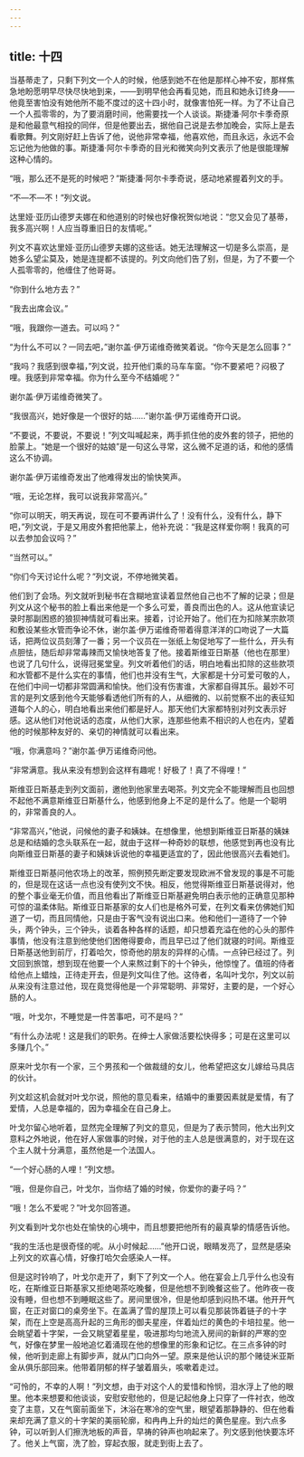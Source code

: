 ```yaml
---
---
---
```

title: 十四
---



当基蒂走了，只剩下列文一个人的时候，他感到她不在他是那样心神不安，那样焦急地盼愿明早尽快尽快地到来，——到明早他会再看见她，而且和她永订终身——他竟至害怕没有她他所不能不度过的这十四小时，就像害怕死一样。为了不让自己一个人孤零零的，为了要消磨时间，他需要找一个人谈谈。斯捷潘·阿尔卡季奇原是和他最意气相投的同伴，但是他要出去，据他自己说是去参加晚会，实际上是去看歌舞。列文刚好赶上告诉了他，说他非常幸福，他喜欢他，而且永远，永远不会忘记他为他做的事。斯捷潘·阿尔卡季奇的目光和微笑向列文表示了他是很能理解这种心情的。

“哦，那么还不是死的时候吧？”斯捷潘·阿尔卡季奇说，感动地紧握着列文的手。

“不—不—不！”列文说。

达里娅·亚历山德罗夫娜在和他道别的时候也好像祝贺似地说：“您又会见了基蒂，我多高兴啊！人应当尊重旧日的友情呢。”

列文不喜欢达里娅·亚历山德罗夫娜的这些话。她无法理解这一切是多么崇高，是她多么望尘莫及，她是连提都不该提的。列文向他们告了别，但是，为了不要一个人孤零零的，他缠住了他哥哥。

“你到什么地方去？”

“我去出席会议。”

“哦，我跟你一道去。可以吗？”

“为什么不可以？一同去吧，”谢尔盖·伊万诺维奇微笑着说。“你今天是怎么回事？”

“我吗？我感到很幸福，”列文说，拉开他们乘的马车车窗。“你不要紧吧？闷极了哩。我感到非常幸福。你为什么至今不结婚呢？”

谢尔盖·伊万诺维奇微笑了。

“我很高兴，她好像是一个很好的姑……”谢尔盖·伊万诺维奇开口说。

“不要说，不要说，不要说！”列文叫喊起来，两手抓住他的皮外套的领子，把他的脸蒙上。“她是一个很好的姑娘”是一句这么寻常，这么微不足道的话，和他的感情这么不协调。

谢尔盖·伊万诺维奇发出了他难得发出的愉快笑声。

“哦，无论怎样，我可以说我非常高兴。”

“你可以明天，明天再说，现在可不要再讲什么了！没有什么，没有什么，静下吧，”列文说，于是又用皮外套把他蒙上，他补充说：“我是这样爱你啊！我真的可以去参加会议吗？”

“当然可以。”

“你们今天讨论什么呢？”列文说，不停地微笑着。

他们到了会场。列文就听到秘书在含糊地宣读着显然他自己也不了解的记录；但是列文从这个秘书的脸上看出来他是一个多么可爱，善良而出色的人。这从他宣读记录时那副困惑的狼狈神情就可看出来。接着，讨论开始了。他们在为扣除某宗款项和敷设某些水管而争论不休，谢尔盖·伊万诺维奇带着得意洋洋的口吻说了一大篇话，把两位议员刻薄了一番；另一个议员在一张纸上匆促地写了一些什么，开头有点胆怯，随后却非常毒辣而又愉快地答复了他。接着斯维亚日斯基（他也在那里）也说了几句什么，说得冠冕堂皇。列文听着他们的话，明白地看出扣除的这些款项和水管都不是什么实在的事情，他们也并没有生气，大家都是十分可爱可敬的人，在他们中间一切都非常圆满和愉快。他们没有伤害谁，大家都自得其乐。最妙不可言的是列文感到他今天能够看透他们所有的人，从细微的、以前觉察不出的表征知道每个人的心，明白地看出来他们都是好人。那天他们大家都特别对列文表示好感。这从他们对他说话的态度，从他们大家，连那些他素不相识的人也在内，望着他的时候那种友好的、亲切的神情就可以看出来。

“哦，你满意吗？”谢尔盖·伊万诺维奇问他。

“非常满意。我从来没有想到会这样有趣呢！好极了！真了不得哩！”

斯维亚日斯基走到列文面前，邀他到他家里去喝茶。列文完全不能理解而且也回想不起他不满意斯维亚日斯基什么，他感到他身上不足的是什么了。他是一个聪明的，非常善良的人。

“非常高兴，”他说，问候他的妻子和姨妹。在想像里，他想到斯维亚日斯基的姨妹总是和结婚的念头联系在一起，就由于这样一种奇妙的联想，他感觉到再也没有比向斯维亚日斯基的妻子和姨妹诉说他的幸福更适宜的了，因此他很高兴去看她们。

斯维亚日斯基问他农场上的改革，照例预先断定要发现欧洲不曾发现的事是不可能的，但是现在这话一点也没有使列文不快。相反，他觉得斯维亚日斯基说得对，他的整个事业毫无价值，而且他看出了斯维亚日斯基避免明白表示他的正确意见那种可惊的温柔体贴。斯维亚日斯基家的女人们也是格外可爱，在列文看来仿佛她们知道了一切，而且同情他，只是由于客气没有说出口来。他和他们一道待了一个钟头，两个钟头，三个钟头，谈着各种各样的话题，却只想着充溢在他的心头的那件事情，他没有注意到他使他们困倦得要命，而且早已过了他们就寝的时间。斯维亚日斯基送他到前厅，打着哈欠，惊奇他的朋友的异样的心情。一点钟已经过了。列文回到旅馆，想到现在他要一个人来熬过剩下的十个钟头，他惊惶了。值班的侍者给他点上蜡烛，正待走开去，但是列文叫住了他。这侍者，名叫叶戈尔，列文以前从来没有注意过他，现在竟觉得他是一个非常聪明、非常好，主要的是，一个好心肠的人。

“哦，叶戈尔，不睡觉是一件苦事吧，可不是吗？”

“有什么办法呢！这是我们的职务。在绅士人家做活要松快得多；可是在这里可以多赚几个。”

原来叶戈尔有一个家，三个男孩和一个做裁缝的女儿，他希望把这女儿嫁给马具店的伙计。

列文趁这机会就对叶戈尔说，照他的意见看来，结婚中的重要因素就是爱情，有了爱情，人总是幸福的，因为幸福全在自己身上。

叶戈尔留心地听着，显然完全理解了列文的意见，但是为了表示赞同，他大出列文意料之外地说，他在好人家做事的时候，对于他的主人总是很满意的，对于现在这个主人就十分满意，虽然他是一个法国人。

“一个好心肠的人哩！”列文想。

“哦，但是你自己，叶戈尔，当你结了婚的时候，你爱你的妻子吗？”

“哦！怎么不爱呢？”叶戈尔回答道。

列文看到叶戈尔也处在愉快的心境中，而且想要把他所有的最真挚的情感告诉他。

“我的生活也是很奇怪的呢。从小时候起……”他开口说，眼睛发亮了，显然是感染上列文的欢喜心情，好像打哈欠会感染人一样。

但是这时铃响了，叶戈尔走开了，剩下了列文一个人。他在宴会上几乎什么也没有吃，在斯维亚日斯基家又拒绝喝茶吃晚餐，但是他想不到晚餐这些了。他昨夜一夜没有睡，但也想不到睡眠这些了。房间里很冷，但是他却感到闷热不堪。他开开气窗，在正对窗口的桌旁坐下。在盖满了雪的屋顶上可以看见那装饰着链子的十字架，而在上空是高高升起的三角形的御夫星座，伴着灿烂的黄色的卡培拉星。他一会眺望着十字架，一会又眺望着星星，吸进那均匀地流入房间的新鲜的严寒的空气，好像在梦里一般地追忆着涌现在他的想像里的形象和记忆。在三点多钟的时候，他听到走廊上有脚步声，就从门口向外一望。原来是他认识的那个赌徒米亚斯金从俱乐部回来。他带着阴郁的样子皱着眉头，咳嗽着走过。

“可怜的，不幸的人啊！”列文想，由于对这个人的爱惜和怜悯，泪水浮上了他的眼里。他本来想要和他谈谈，安慰安慰他的，但是记起他身上只穿了一件衬衣，他改变了主意，又在气窗前面坐下，沐浴在寒冷的空气里，眼望着那静静的、但在他看来却充满了意义的十字架的美丽轮廓，和冉冉上升的灿烂的黄色星座。到六点多钟，可以听到人们擦洗地板的声音，早祷的钟声也响起来了。列文感到他快要冻坏了。他关上气窗，洗了脸，穿起衣服，就走到街上去了。